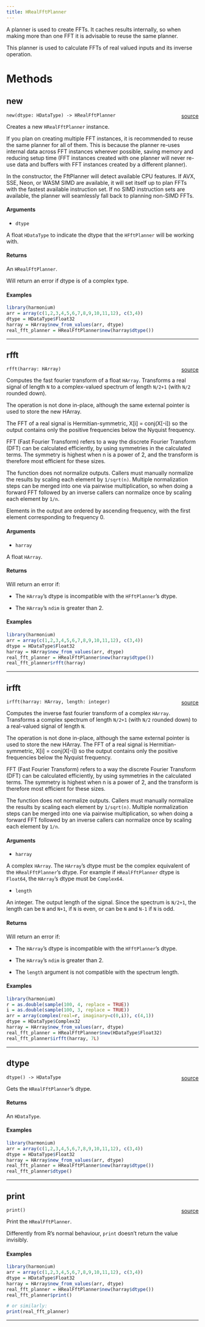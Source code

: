 ```yaml
---
title: HRealFftPlanner
---
```


A planner is used to create FFTs. It caches results internally, so when making more than one FFT it is advisable to reuse the same planner.

This planner is used to calculate FFTs of real valued inputs and its inverse operation.

# Methods

## new

`new(dtype: HDataType) -> HRealFftPlanner`<span style="float: right;"> [source](https://github.com/daniellga/harmonium/tree/master/r-harmonium/src/rust/src/hfft.rs#L286) </span> \

Creates a new `HRealFftPlanner` instance.

If you plan on creating multiple FFT instances, it is recommended to reuse the same planner for all of them. This is because the planner re-uses internal data
across FFT instances wherever possible, saving memory and reducing setup time (FFT instances created with one planner will never re-use data and buffers with
FFT instances created by a different planner).

In the constructor, the FftPlanner will detect available CPU features. If AVX, SSE, Neon, or WASM SIMD are available, it will set itself up to plan FFTs with
the fastest available instruction set. If no SIMD instruction sets are available, the planner will seamlessly fall back to planning non-SIMD FFTs.

#### Arguments

- `dtype`

A float `HDataType` to indicate the dtype that the `HFftPlanner` will be working with.

#### Returns

An `HRealFftPlanner`.

Will return an error if dtype is of a complex type.

#### Examples

```r
library(harmonium)
arr = array(c(1,2,3,4,5,6,7,8,9,10,11,12), c(3,4))
dtype = HDataType$Float32
harray = HArray$new_from_values(arr, dtype)
real_fft_planner = HRealFftPlanner$new(harray$dtype())
```

_________

## rfft

`rfft(harray: HArray)`<span style="float: right;"> [source](https://github.com/daniellga/harmonium/tree/master/r-harmonium/src/rust/src/hfft.rs#L344) </span> \

Computes the fast fourier transform of a float `HArray`. Transforms a real signal of length `N` to a complex-valued spectrum of length `N/2+1` (with `N/2` rounded down).

The operation is not done in-place, although the same external pointer is used to store the new HArray.

The FFT of a real signal is Hermitian-symmetric, X[i] = conj(X[-i]) so the output contains only the positive frequencies
below the Nyquist frequency.

FFT (Fast Fourier Transform) refers to a way the discrete Fourier Transform (DFT) can be calculated efficiently,
by using symmetries in the calculated terms. The symmetry is highest when n is a power of 2, and the transform
is therefore most efficient for these sizes.

The function does not normalize outputs. Callers must manually normalize the results by scaling each element by
`1/sqrt(n)`. Multiple normalization steps can be merged into one via pairwise multiplication, so when doing
a forward FFT followed by an inverse callers can normalize once by scaling each element by `1/n`.

Elements in the output are ordered by ascending frequency, with the first element corresponding to frequency 0.

#### Arguments

- `harray`

A float `HArray`.

#### Returns

Will return an error if:

- The `HArray`'s dtype is incompatible with the `HFftPlanner`'s dtype.

- The `HArray`'s `ndim` is greater than 2.

#### Examples

```r
library(harmonium)
arr = array(c(1,2,3,4,5,6,7,8,9,10,11,12), c(3,4))
dtype = HDataType$Float32
harray = HArray$new_from_values(arr, dtype)
real_fft_planner = HRealFftPlanner$new(harray$dtype())
real_fft_planner$rfft(harray)
```

_________

## irfft

`irfft(harray: HArray, length: integer)`<span style="float: right;"> [source](https://github.com/daniellga/harmonium/tree/master/r-harmonium/src/rust/src/hfft.rs#L404) </span> \

Computes the inverse fast fourier transform of a complex `HArray`. Transforms a complex spectrum of length `N/2+1` (with `N/2` rounded down) to a real-valued
signal of length `N`.

The operation is not done in-place, although the same external pointer is used to store the new HArray.
The FFT of a real signal is Hermitian-symmetric, X[i] = conj(X[-i]) so the output contains only the positive frequencies
below the Nyquist frequency.

FFT (Fast Fourier Transform) refers to a way the discrete Fourier Transform (DFT) can be calculated efficiently,
by using symmetries in the calculated terms. The symmetry is highest when n is a power of 2, and the transform
is therefore most efficient for these sizes.

The function does not normalize outputs. Callers must manually normalize the results by scaling each element by
`1/sqrt(n)`. Multiple normalization steps can be merged into one via pairwise multiplication, so when doing
a forward FFT followed by an inverse callers can normalize once by scaling each element by `1/n`.

#### Arguments

- `harray`

A complex `HArray`. The `HArray`'s dtype must be the complex equivalent of the `HRealFftPlanner`'s dtype. For example if `HRealFftPlanner` dtype is `Float64`,
the `HArray`'s dtype must be `Complex64`.

- `length`

An integer. The output length of the signal. Since the spectrum is `N/2+1`, the length can be `N` and `N+1`, if `N` is even, or can be `N` and `N-1` if `N` is odd.

#### Returns

Will return an error if:

- The `HArray`'s dtype is incompatible with the `HFftPlanner`'s dtype.

- The `HArray`'s `ndim` is greater than 2.

- The `length` argument is not compatible with the spectrum length.

#### Examples

```r
library(harmonium)
r = as.double(sample(100, 4, replace = TRUE))
i = as.double(sample(100, 3, replace = TRUE))
arr = array(complex(real=r, imaginary=c(0,i)), c(4,1))
dtype = HDataType$Complex32
harray = HArray$new_from_values(arr, dtype)
real_fft_planner = HRealFftPlanner$new(HDataType$Float32)
real_fft_planner$irfft(harray, 7L)
```

_________

## dtype

`dtype() -> HDataType`<span style="float: right;"> [source](https://github.com/daniellga/harmonium/tree/master/r-harmonium/src/rust/src/hfft.rs#L436) </span> \

Gets the `HRealFftPlanner`'s dtype.

#### Returns

An `HDataType`.

#### Examples

```r
library(harmonium)
arr = array(c(1,2,3,4,5,6,7,8,9,10,11,12), c(3,4))
dtype = HDataType$Float32
harray = HArray$new_from_values(arr, dtype)
real_fft_planner = HRealFftPlanner$new(harray$dtype())
real_fft_planner$dtype()
```

_________

## print

`print()`<span style="float: right;"> [source](https://github.com/daniellga/harmonium/tree/master/r-harmonium/src/rust/src/hfft.rs#L465) </span> \

Print the `HRealFftPlanner`.

Differently from R's normal behaviour, `print` doesn't return the value invisibly.

#### Examples

```r
library(harmonium)
arr = array(c(1,2,3,4,5,6,7,8,9,10,11,12), c(3,4))
dtype = HDataType$Float32
harray = HArray$new_from_values(arr, dtype)
real_fft_planner = HRealFftPlanner$new(harray$dtype())
real_fft_planner$print()

# or similarly:
print(real_fft_planner)
```

_________
